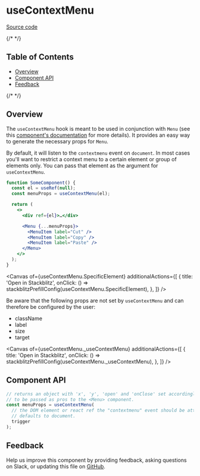 
<Meta isTemplate />

# useContextMenu

[Source code](https://github.com/carbon-design-system/carbon/tree/main/packages/react/src/components/ContextMenu)

{/* <!-- START doctoc generated TOC please keep comment here to allow auto update --> <!-- DON'T EDIT THIS SECTION, INSTEAD RE-RUN doctoc TO UPDATE --> */}

## Table of Contents

- [Overview](#overview)
- [Component API](#component-api)
- [Feedback](#feedback)

{/* <!-- END doctoc generated TOC please keep comment here to allow auto update --> */}

## Overview

The `useContextMenu` hook is meant to be used in conjunction with `Menu` (see
this [component's documentation](/docs/components-menu--default) for more
details). It provides an easy way to generate the necessary props for `Menu`.

By default, it will listen to the `contextmenu` event on `document`. In most
cases you'll want to restrict a context menu to a certain element or group of
elements only. You can pass that element as the argument for `useContextMenu`.

```jsx
function SomeComponent() {
  const el = useRef(null);
  const menuProps = useContextMenu(el);

  return (
    <>
      <div ref={el}>…</div>

      <Menu {...menuProps}>
        <MenuItem label="Cut" />
        <MenuItem label="Copy" />
        <MenuItem label="Paste" />
      </Menu>
    </>
  );
}
```

<Canvas
  of={useContextMenu.SpecificElement}
  additionalActions={[
    {
      title: 'Open in Stackblitz',
      onClick: () =>
        stackblitzPrefillConfig(useContextMenu.SpecificElement),
    },
  ]}
/>

Be aware that the following props are not set by `useContextMenu` and can
therefore be configured by the user:

- className
- label
- size
- target

<Canvas
  of={useContextMenu._useContextMenu}
  additionalActions={[
    {
      title: 'Open in Stackblitz',
      onClick: () =>
        stackblitzPrefillConfig(useContextMenu._useContextMenu),
    },
  ]}
/>

## Component API

```js
// returns an object with 'x', 'y', 'open' and 'onClose' set accordingly intended
// to be passed as pros to the <Menu> component.
const menuProps = useContextMenu(
  // the DOM element or react ref the "contextmenu" event should be attached to.
  // defaults to document.
  trigger
);
```

## Feedback

Help us improve this component by providing feedback, asking questions on Slack,
or updating this file on
[GitHub](https://github.com/carbon-design-system/carbon/edit/main/packages/react/src/components/ContextMenu/useContextMenu.mdx).
